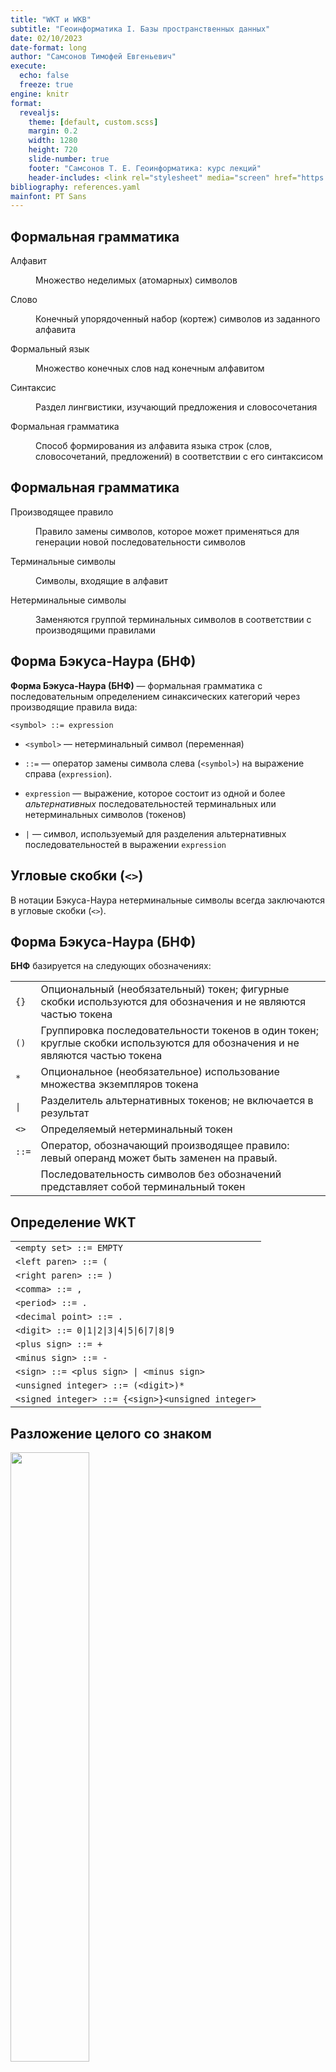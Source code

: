 ```yaml
---
title: "WKT и WKB"
subtitle: "Геоинформатика I. Базы пространственных данных"
date: 02/10/2023
date-format: long
author: "Самсонов Тимофей Евгеньевич"
execute:
  echo: false
  freeze: true
engine: knitr
format:
  revealjs: 
    theme: [default, custom.scss]
    margin: 0.2
    width: 1280
    height: 720
    slide-number: true
    footer: "Самсонов Т. Е. Геоинформатика: курс лекций"
    header-includes: <link rel="stylesheet" media="screen" href="https://fontlibrary.org//face/pt-sans" type="text/css"/>
bibliography: references.yaml
mainfont: PT Sans
---
```


## Формальная грамматика

Алфавит

:   Множество неделимых (атомарных) символов

Слово

:   Конечный упорядоченный набор (кортеж) символов из заданного алфавита

Формальный язык

:   Множество конечных слов над конечным алфавитом

Синтаксис

:   Раздел лингвистики, изучающий предложения и словосочетания

Формальная грамматика

:   Способ формирования из алфавита языка строк (слов, словосочетаний, предложений) в соответствии с его синтаксисом

## Формальная грамматика

Производящее правило

:   Правило замены символов, которое может применяться для генерации новой последовательности символов

Терминальные символы

:   Символы, входящие в алфавит

Нетерминальные символы

:   Заменяются группой терминальных символов в соответствии с производящими правилами

## Форма Бэкуса-Наура (БНФ)

**Форма Бэкуса-Наура (БНФ)** --- формальная грамматика с последовательным определением синаксических категорий через производящие правила вида:

`<symbol> ::= expression`

-   `<symbol>` --- нетерминальный символ (переменная)

-   `::=` --- оператор замены символа слева (`<symbol>`) на выражение справа (`expression`).

-   `expression` --- выражение, которое состоит из одной и более *альтернативных* последовательностей терминальных или нетерминальных символов (токенов)

-   `|` --- символ, используемый для разделения альтернативных последовательностей в выражении `expression`

::: callout-note
## Угловые скобки (`<>`)

В нотации Бэкуса-Наура нетерминальные символы всегда заключаются в угловые скобки (`<>`).
:::

## Форма Бэкуса-Наура (БНФ)

**БНФ** базируется на следующих обозначениях:

+---------+------------------------------------------------------------------------------------------------------------------------------+
| `{}`    | Опциональный (необязательный) токен; фигурные скобки используются для обозначения и не являются частью токена                |
+---------+------------------------------------------------------------------------------------------------------------------------------+
| `()`    | Группировка последовательности токенов в один токен; круглые скобки используются для обозначения и не являются частью токена |
+---------+------------------------------------------------------------------------------------------------------------------------------+
| `*`     | Опциональное (необязательное) использование множества экземпляров токена                                                     |
+---------+------------------------------------------------------------------------------------------------------------------------------+
| `|`     | Разделитель альтернативных токенов; не включается в результат                                                                |
+---------+------------------------------------------------------------------------------------------------------------------------------+
| `<>`    | Определяемый нетерминальный токен                                                                                            |
+---------+------------------------------------------------------------------------------------------------------------------------------+
| `::=`   | Оператор, обозначающий производящее правило: левый операнд может быть заменен на правый.                                     |
+---------+------------------------------------------------------------------------------------------------------------------------------+
|         | Последовательность символов без обозначений представляет собой терминальный токен                                            |
+---------+------------------------------------------------------------------------------------------------------------------------------+

## Определение WKT

+-----------------------------------------------------------------------------------------+
| `<empty set> ::= EMPTY`                                                                 |
+-----------------------------------------------------------------------------------------+
| `<left paren> ::= (`                                                                    |
+-----------------------------------------------------------------------------------------+
| `<right paren> ::= )`                                                                   |
+-----------------------------------------------------------------------------------------+
| `<comma> ::= ,`                                                                         |
+-----------------------------------------------------------------------------------------+
| `<period> ::= .`                                                                        |
+-----------------------------------------------------------------------------------------+
| `<decimal point> ::= .`                                                                 |
+-----------------------------------------------------------------------------------------+
| `<digit> ::= 0|1|2|3|4|5|6|7|8|9`                                                       |
+-----------------------------------------------------------------------------------------+
| `<plus sign> ::= +`                                                                     |
+-----------------------------------------------------------------------------------------+
| `<minus sign> ::= -`                                                                    |
+-----------------------------------------------------------------------------------------+
| `<sign> ::= <plus sign> | <minus sign>`                                                 |
+-----------------------------------------------------------------------------------------+
| `<unsigned integer> ::= (<digit>)*`                                                     |
+-----------------------------------------------------------------------------------------+
| `<signed integer> ::= {<sign>}<unsigned integer>`                                       |
+-----------------------------------------------------------------------------------------+

## Разложение целого со знаком

![](images/signed_integer.svg){width="50%"}

## Определение WKT

+----------------------------------------------------------------------------------------------------------------------------+
| `<exact numeric literal> ::= <unsigned integer> {<decimal point>{<unsigned integer>}} | <decimal point><unsigned integer>` |
+----------------------------------------------------------------------------------------------------------------------------+
| `<mantissa> ::= <exact numeric literal>`                                                                                   |
+----------------------------------------------------------------------------------------------------------------------------+
| `<exponent> ::= <signed integer>`                                                                                          |
+----------------------------------------------------------------------------------------------------------------------------+
| `<approximate numeric literal> ::= <mantissa>E<exponent>`                                                                  |
+----------------------------------------------------------------------------------------------------------------------------+
| `<unsigned numeric literal> ::= <exact numeric literal> | <approximate numeric literal>`                                   |
+----------------------------------------------------------------------------------------------------------------------------+
| `<signed numeric literal> ::= {<sign>}<unsigned numeric literal>`                                                          |
+----------------------------------------------------------------------------------------------------------------------------+
| `<x> ::= <signed numeric literal>`                                                                                         |
+----------------------------------------------------------------------------------------------------------------------------+
| `<y> ::= <signed numeric literal>`                                                                                         |
+----------------------------------------------------------------------------------------------------------------------------+
| `<z> ::= <signed numeric literal>`                                                                                         |
+----------------------------------------------------------------------------------------------------------------------------+
| `<m> ::= <signed numeric literal>`                                                                                         |
+----------------------------------------------------------------------------------------------------------------------------+

## Разложение действительного числа

![](images/signed_literal.svg){width="100%"}

## Определение $2D$-геометрий

+---------------------------------------------------------------------------------------------+
| `<point> ::= <x> <y>`                                                                       |
+---------------------------------------------------------------------------------------------+
| `<point text> ::=`                                                                          |
|                                                                                             |
| `<empty set> | <left paren> <point> <right paren>`                                          |
+---------------------------------------------------------------------------------------------+
| `<point tagged text> ::= point <point text>`                                                |
+---------------------------------------------------------------------------------------------+
| `<linestring text> ::= <empty set> | <left paren> <point> {<comma> <point>}* <right paren>` |
+---------------------------------------------------------------------------------------------+
| `<linestring tagged text> ::= linestring <linestring text>`                                 |
+---------------------------------------------------------------------------------------------+
| `<polygon text> ::=`                                                                        |
|                                                                                             |
| `<empty set> | <left paren> <linestring text>`                                              |
|                                                                                             |
| `{<comma> <linestring text>}* <right paren>`                                                |
+---------------------------------------------------------------------------------------------+
| `<polygon tagged text> ::= polygon <polygon text>`                                          |
+---------------------------------------------------------------------------------------------+
| `<triangle tagged text> ::= triangle <polygon text>`                                        |
+---------------------------------------------------------------------------------------------+

## Разложение $2D$-точки

![](images/point_tagged.svg){width="100%"}

## Определение $2D$-геометрий

+------------------------------------------------------+
| `<polyhedralsurface text> ::=`                       |
|                                                      |
| `<empty set> | <left paren> <polygon text>`          |
|                                                      |
| `{<comma> <polygon text>}* <right paren>`            |
+------------------------------------------------------+
| `<polyhedralsurface tagged text> ::=`                |
|                                                      |
| `polyhedralsurface <polyhedralsurface text>`         |
+------------------------------------------------------+
| `<tin tagged text> ::= tin <polyhedralsurface text>` |
+------------------------------------------------------+

## Определение $2D$-коллекций

+---------------------------------------------------------------+
| `<multipoint text> ::= <empty set> | <left paren>`            |
|                                                               |
| `<point text> {<comma> <point text>}* <right paren>`          |
+---------------------------------------------------------------+
| `<multipoint tagged text> ::= multipoint <multipoint text>`   |
+---------------------------------------------------------------+
| `<multilinestring text> ::= <empty set> | <left paren>`       |
|                                                               |
| `<linestring text>{<comma> <linestring text>}* <right paren>` |
+---------------------------------------------------------------+
| `<multilinestring tagged text> ::=`                           |
|                                                               |
| `multilinestring <multilinestring text>`                      |
+---------------------------------------------------------------+
| `<multipolygon text> ::= <empty set> | <left paren>`          |
|                                                               |
| `<polygon text> {<comma> <polygon text>}* <right paren>`      |
+---------------------------------------------------------------+
| `<multipolygon tagged text> ::=`                              |
|                                                               |
| `multipolygon <multipolygon text>`                            |
+---------------------------------------------------------------+

## Определение $2D$-`GEOMETRYCOLLECTION`

+-----------------------------------------------------------------------------------------------------------------------------------+
| `<geometry tagged text> ::=`                                                                                                      |
|                                                                                                                                   |
| `<point tagged text> | <linestring tagged text>`                                                                                  |
|                                                                                                                                   |
| `| <polygon tagged text> | <triangle tagged text>`                                                                                |
|                                                                                                                                   |
| `| <polyhedralsurface tagged text>`                                                                                               |
|                                                                                                                                   |
| `| <tin tagged text> | <multipoint tagged text>`                                                                                  |
|                                                                                                                                   |
| `| <multilinestring tagged text>`                                                                                                 |
|                                                                                                                                   |
| `| <multipolygon tagged text>`                                                                                                    |
|                                                                                                                                   |
| `| <geometrycollection tagged text>`                                                                                              |
+-----------------------------------------------------------------------------------------------------------------------------------+
| `<geometrycollection text> ::= <empty set> | <left paren> <geometry tagged text> {<comma> <geometry tagged text>}* <right paren>` |
+-----------------------------------------------------------------------------------------------------------------------------------+
| `<geometrycollection tagged text> ::= geometrycollection <geometrycollection text>`                                               |
+-----------------------------------------------------------------------------------------------------------------------------------+

## Определение $3D/4D$-геометрий и коллекций

Идентично $2D$ со следующими модификациями:

-   Количество координат равно числу измерений ($3$ или $4$)

-   После названия *tagged*-геометрии добавляется расширение `z`, `m` или `zm`:\
    `point z`, `linestring m`, `polygon zm`.

## Дополнительные измерения

1.  Стандартные геометрические операции и топологические предикаты *игнорируют* дополнительные измерения $ZM$.

2.  Не существует ограничений на координату $M$ --- она, в частности, не обязана непрерывно возрастать вдоль объекта `LINESTRING`.

3.  Интерфейс объектов с $M$-геометрией содержит дополнительные методы `LocateAlong()` и `LocateBetween()`.

+-------------------------+-------------------------------------------------------------------------------------------+
| Метод                   | Назначение                                                                                |
+=========================+===========================================================================================+
| `LocateAlong(m)`        | Возвращает производную геометрическую коллекцию, которая соответствует `m`                |
+-------------------------+-------------------------------------------------------------------------------------------+
| `LocateBetween(m1, m2)` | Возвращает производную геометрическую коллекцию, которая соответствует отрезку `[m1, m2]` |
+-------------------------+-------------------------------------------------------------------------------------------+

## Дополнительные измерения

Запрос измерения мультиточечного объекта:

**`p:`** `MULTIPOINT M(0 0 4, 2 1 1, 3 1 2, 4 2 4, 5 3 5, 7 2 7)`

**`p.LocateAlong(4):`** `MULTIPOINT M(0 0 4, 3 1 4)`

**`p.LocateBetween(2,4):`** `MULTIPOINT M(0 0 4, 2 1 2, 3 1 4)`

**`p.LocateAlong(3):`** `POINT M()` --- *пустой* объект

```python
#| fig-width: 3
#| fig-height: 1.5
#| out-width: 700px
#| out-height: 350px

import shapely
import pandas as pd
import geopandas as gpd
import matplotlib.pyplot as plt

mpts = shapely.MultiPoint(((0, 0), (2, 1), (3, 1), (4, 2), (5, 3), (7, 2)))
gmpts = gpd.GeoSeries(mpts)
df = pd.DataFrame({})
gdf = gpd.GeoDataFrame(df, geometry=gmpts)
gdf.plot(markersize = 50, color='orangered')
plt.show()
```

## Дополнительные измерения

Запрос измерения линейного объекта :

**`l:`** `MULTILINESTRING M((0 0 4, 2 1 1, 3 1 2), (4 2 4, 5 3 6))`

**`l.LocateAlong(3):`** `MULTIPOINT M(1.3 0.7 3)`

**`l.LocateBetween(2,5):`** `GEOMETRYCOLLECTION M(LINESTRING M(0 0 4,1.33 0.67 2),POINT M(3 1 2),LINESTRING M(4 2 4,4.5 2.5 5))`

**`l.LocateAlong(0.5):`** `POINT M()` --- *пустой* объект

```python
#| fig-width: 3
#| fig-height: 1.5
#| out-width: 600px
#| out-height: 300px
mline = shapely.MultiLineString((((0, 0), (2, 1), (3, 1)), ((4, 2), (5, 3), (7, 2))))
gmline = gpd.GeoSeries(mline)
df = pd.DataFrame({})
gdf = gpd.GeoDataFrame(df, geometry=gmline)
gdf.plot(color='orangered')
plt.show()
```

## Библиография
